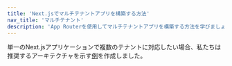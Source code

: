 ```yaml
---
title: 'Next.jsでマルチテナントアプリを構築する方法'
nav_title: 'マルチテナント'
description: 'App Routerを使用してマルチテナントアプリを構築する方法を学びましょう。'
---
```


単一のNext.jsアプリケーションで複数のテナントに対応したい場合、私たちは推奨するアーキテクチャを示す[例](https://vercel.com/templates/next.js/platforms-starter-kit)を作成しました。
